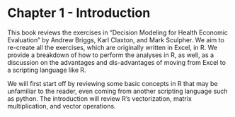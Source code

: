 # Chapter 1 - Introduction {.unnumbered}

This book reviews the exercises in "Decision Modeling for Health Economic Evaluation" by Andrew Briggs, Karl Claxton, and Mark Sculpher. We aim to re-create all the exercises, which are originally written in Excel, in R. We provide a breakdown of how to perform the analyses in R, as well, as a discussion on the advantages and dis-advantages of moving from Excel to a scripting language like R.

We will first start off by reviewing some basic concepts in R that may be unfamiliar to the reader, even coming from another scripting language such as python. The introduction will review R's vectorization, matrix multiplication, and vector operations.